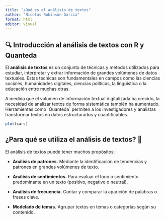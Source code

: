 ```yaml
---
title: "¿Qué es el análisis de textos"
author: "Nicolas Robinson-Garcia"
format: html
editor: visual
---
```


## 🔍 Introducción al análisis de textos con R y Quanteda

El **análisis de textos** es un conjunto de técnicas y métodos utilizados para estudiar, interpretar y extrar información de grandes volúmenes de datos textuales. Estas técnicas son fundamentales en campos como las ciencias sociales, humanidades digitales, ciencias políticas, la lingüística o la educación entre muchas otras.

A medida que el volumen de información textual digitalizada ha crecido, la necesidad de analizar textos de forma sistemática también ha aumentado. Herramientas como \`Quanteda\` permiten a los investigadores y analistas transformar textos en datos estructurados y cuantificables.

```r
plot(cars)
```

## ¿Para qué se utiliza el análisis de textos? 🤔

El análisis de textos puede tener muchos propósitos:

-   **Análisis de patrones.** Mediante la identificación de tendencias y patrones en grandes volúmenes de texto.

-   **Análisis de sentimientos.** Para evaluar el tono o sentimiento predominante en un texto (positivo, negativo o neutral).

-   **Análisis de frecuencia.** Contar y comparar la aparición de palabras o frases clave.

-   **Modelado de temas.** Agrupar textos en temas o categorías según su contenido.
